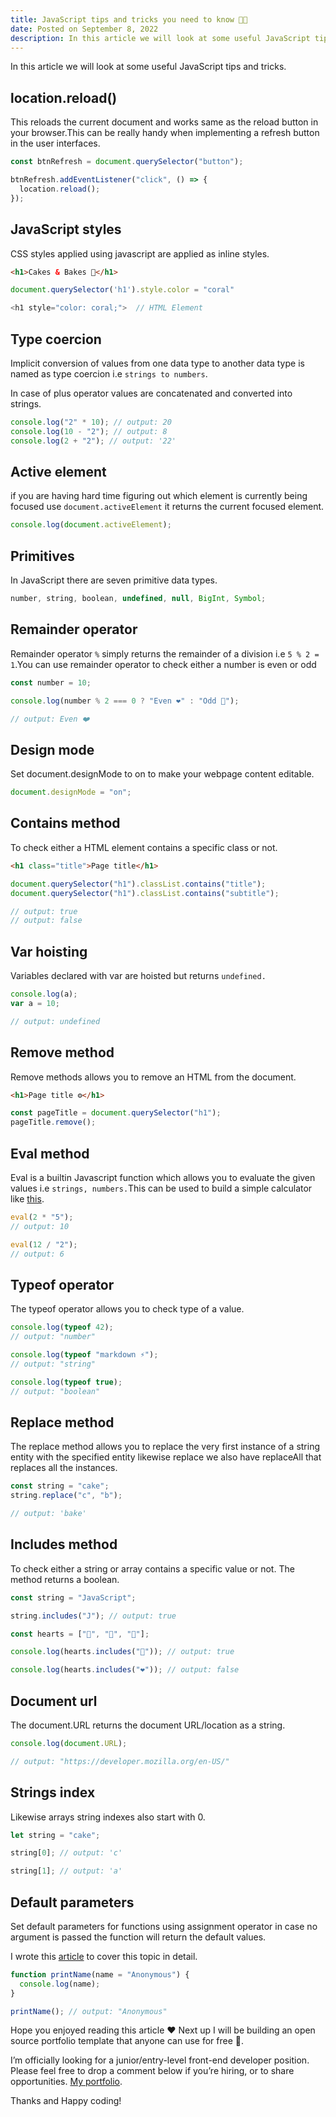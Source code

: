 ```yaml
---
title: JavaScript tips and tricks you need to know 💯️🚀️
date: Posted on September 8, 2022
description: In this article we will look at some useful JavaScript tips and tricks.
---
```


In this article we will look at some useful JavaScript tips and tricks.

## location.reload()

This reloads the current document and works same as the reload button in your browser.This can be really handy when implementing a refresh button in the user interfaces.

```js
const btnRefresh = document.querySelector("button");

btnRefresh.addEventListener("click", () => {
  location.reload();
});
```

## JavaScript styles

CSS styles applied using javascript are applied as inline styles.

```html
<h1>Cakes & Bakes 🧁</h1>
```

```js
document.querySelector('h1').style.color = "coral"

<h1 style="color: coral;">  // HTML Element
```

## Type coercion

Implicit conversion of values from one data type to another data type is named as type coercion i.e `strings to numbers`.

In case of plus operator values are concatenated and converted into strings.

```js
console.log("2" * 10); // output: 20
console.log(10 - "2"); // output: 8
console.log(2 + "2"); // output: '22'
```

## Active element

if you are having hard time figuring out which element is currently being focused use `document.activeElement` it returns the current focused element.

```js
console.log(document.activeElement);
```

## Primitives

In JavaScript there are seven primitive data types.

```js
number, string, boolean, undefined, null, BigInt, Symbol;
```

## Remainder operator

Remainder operator `%` simply returns the remainder of a division i.e `5 % 2 = 1`.You can use remainder operator to check either a number is even or odd

```js
const number = 10;

console.log(number % 2 === 0 ? "Even ❤️" : "Odd 🧡");

// output: Even ❤️
```

## Design mode

Set document.designMode to on to make your webpage content editable.

```js
document.designMode = "on";
```

## Contains method

To check either a HTML element contains a specific class or not.

```html
<h1 class="title">Page title</h1>
```

```js
document.querySelector("h1").classList.contains("title");
document.querySelector("h1").classList.contains("subtitle");

// output: true
// output: false
```

## Var hoisting

Variables declared with var are hoisted but returns `undefined.`

```js
console.log(a);
var a = 10;

// output: undefined
```

## Remove method

Remove methods allows you to remove an HTML from the document.

```html
<h1>Page title ⚙️</h1>
```

```js
const pageTitle = document.querySelector("h1");
pageTitle.remove();
```

## Eval method

Eval is a builtin Javascript function which allows you to evaluate the given values i.e `strings, numbers.`This can be used to build a simple calculator like [this](https://totaliser.netlify.app/).

```js
eval(2 * "5");
// output: 10

eval(12 / "2");
// output: 6
```

## Typeof operator

The typeof operator allows you to check type of a value.

```js
console.log(typeof 42);
// output: "number"

console.log(typeof "markdown ⚡");
// output: "string"

console.log(typeof true);
// output: "boolean"
```

## Replace method

The replace method allows you to replace the very first instance of a string entity with the specified entity likewise replace we also have replaceAll that replaces all the instances.

```js
const string = "cake";
string.replace("c", "b");

// output: 'bake'
```

## Includes method

To check either a string or array contains a specific value or not. The method returns a boolean.

```js
const string = "JavaScript";

string.includes("J"); // output: true

const hearts = ["🧡", "💙", "🤍"];

console.log(hearts.includes("🧡")); // output: true

console.log(hearts.includes("❤️")); // output: false
```

## Document url

The document.URL returns the document URL/location as a string.

```js
console.log(document.URL);

// output: "https://developer.mozilla.org/en-US/"
```

## Strings index

Likewise arrays string indexes also start with 0.

```js
let string = "cake";

string[0]; // output: 'c'

string[1]; // output: 'a'
```

## Default parameters

Set default parameters for functions using assignment operator in case no argument is passed the function will return the default values.

I wrote this [article](https://dev.to/devsyedmohsin/javascript-default-function-parameters-1i8j) to cover this topic in detail.

```js
function printName(name = "Anonymous") {
  console.log(name);
}

printName(); // output: "Anonymous"
```

Hope you enjoyed reading this article ❤️ Next up I will be building an open source portfolio template that anyone can use for free 🎉.

I’m officially looking for a junior/entry-level front-end developer position. Please feel free to drop a comment below if you’re hiring, or to share opportunities. [My portfolio](https://mohsin-dev.vercel.app/).

Thanks and Happy coding!
